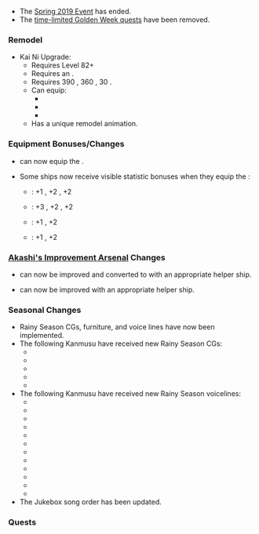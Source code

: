 {{Update|pagename={{{pagename|}}}
|banner = Wikia_2019_June_25th_Banner.png
|maintenance_start = June 25 2019 11:00:00
|maintenance_end = June 25 2019 20:30:00
|maintenance_end_expected = June 25 2019 20:30:00
}}
*The [[Spring 2019 Event]] has ended.
*The [[Thread:713267#Quests|time-limited Golden Week quests]] have been removed.

==={{ShipLink|Umikaze/Kai Ni}} Remodel===
{{SeasonalGallery|slideshow=true|Umikaze/Kai Ni}}
*Kai Ni Upgrade: {{ShipLink|Umikaze/Kai Ni}}
**Requires Level 82+
**Requires an {{EquipmentLink|Action Report}}.
**Requires 390 {{ammo}}, 360 {{steel}}, 30 {{devmat}}.
**Can equip:
***{{EquipmentLink|Fleet Command Facility}}
***{{EquipmentLink|Daihatsu Landing Craft|Daihatsu Landing Craft (Type 89 Medium Tank & Landing Force)|text=Daihatsus}}
***{{EquipmentLink|Special Type 2 Amphibious Tank|text=Tanks}}
**Has a unique remodel animation.

===Equipment Bonuses/Changes===
*{{ShipLink|Richelieu/Kai}} can now equip the {{EquipmentLink|Laté 298B}}.
*Some ships now receive visible statistic bonuses when they equip the {{EquipmentLink|Laté 298B}}:
**{{ShipLink|Richelieu/Kai}}: +1 {{Firepower}}, +2 {{Evasion}}, +2 {{LOS}}
**{{ShipLink|Commandant Teste}}: +3 {{Firepower}}, +2 {{Evasion}}, +2 {{LOS}}
**{{ShipLink|Mizuho}}: +1 {{Evasion}}, +2 {{LOS}}
**{{ShipLink|Kamoi}}: +1 {{Evasion}}, +2 {{LOS}}

===[[Akashi's Improvement Arsenal]] Changes===
*{{EquipmentLink|Type 97 Torpedo Bomber}} can now be improved and converted to {{EquipmentLink|Type 97 Torpedo Bomber (931 Air Group)}} with an appropriate helper ship.
*{{EquipmentLink|Type 97 Torpedo Bomber (931 Air Group)}} can now be improved with an appropriate helper ship.
{{{!}} class="mw-collapsible mw-collapsed wikitable" style="text-align: center; width:100%;"
! colspan="1" {{!}}{{new}} Akashi's Improvement Arsenal: Equipment Tables
{{!}}-
{{!}}{{ImprovementTableKai
|!new
|#
|Type 97 Torpedo Bomber
|Type 97 Torpedo Bomber (931 Air Group)
|custom_row_new_content = <h3>New Equipment</h3>
}}
{{!}}}
{{clear}}

===Seasonal Changes===
{{SeasonalGallery|slideshow=true|Amagiri/Rainy|Sado/Rainy|Hayanami/Rainy|Ooi/Rainy|Gambier Bay/Rainy}}
*Rainy Season CGs, furniture, and voice lines have now been implemented.
*The following Kanmusu have received new Rainy Season CGs:
**{{ShipLink|Amagiri}}
**{{ShipLink|Sado}}
**{{ShipLink|Hayanami}}
**{{ShipLink|Ooi}}
**{{ShipLink|Gambier Bay}}
*The following Kanmusu have received new Rainy Season voicelines:
**{{ShipLink|Gotland}}
**{{ShipLink|Nelson}}
**{{ShipLink|Maestrale}}
**{{ShipLink|Colorado}}
**{{ShipLink|Fletcher}}
**{{ShipLink|Giuseppe Garibaldi}}
**{{ShipLink|Shinyou}}
**{{ShipLink|Nisshin}}
**{{ShipLink|Minegumo}}
**{{ShipLink|Ooi}}
**{{ShipLink|Hayanami}}
**{{ShipLink|Hamanami}}
*The Jukebox song order has been updated.

===Quests===
{{QuestList|
{{Quest
|ID = B135
|Title_JP = 近海哨戒を実施せよ！
|Title_EN = Patrol the Coastal Waters!
|Requirements = Sortie a fleet with 1 [[CL|Light Cruiser]], 3 [[DD|Destroyers]]/[[DE|Coastal Defense Ships]], and up to 2 additional ships to Worlds [[1-2]], [[1-3]], [[2-1]], and [[2-2]]. Obtain a S-rank at each boss node. 
|Rewards_RSC = 300 / 300 / 0 / 0 
|Rewards_Items = {{EquipmentLink|text=true|image=30px|Action Report}} x1<br>'''then choice between'''<br>[[File:Development material.png|30px|link=Construction]] x3<br>'''or'''<br>[[File:Instant repair 2.png|30px|link=Tutorial:_FAQ#What_are_buckets.3F]] x3<br>'''or'''<br>{{EquipmentLink|text=true|image=30px|25mm Triple Autocannon Mount}} x2
|Note = Requires: ??
}}
{{Quest
|ID = B136
|Title_JP = 精鋭「二四駆逐隊」出撃せよ！
|Title_EN = Peerless "DesDiv 24", Sortie!
|Requirements = Sortie a fleet with {{ShipLink|Umikaze/Kai Ni}} as flagship, 2 of {{ShipLink|Yamakaze}}, {{ShipLink|Kawakaze}}, and {{ShipLink|Suzukaze}}, and up to 3 additional ships to Worlds [[2-3]], [[2-4]], [[5-1]], and [[5-3]]. Obtain a S-rank at each boss node.
|Rewards_RSC = 800 / 800 / 800 / 0 
|Rewards_Items = {{EquipmentLink|text=true|image=30px|12.7cm Twin Gun Mount Model C Kai 2}} x1<br>'''then choice between'''<br>{{EquipmentLink|text=true|image=30px|New Model Gun Mount Improvement Material}} x1<br>'''or'''<br>{{EquipmentLink|text=true|image=30px|Type 13 Air Radar}} x3<br>'''or'''<br>[[File:Furniture fairy.png|30px|link=Furniture]][[Furniture|Furniture Fairy]] x1
|Note = Requires: ??
}}
{{Quest
|ID = B137
|Title_JP = 精強！「第一航空戦隊」出撃せよ！
|Title_EN = Powerful "CarDiv 1", Sortie!
|Requirements = Sortie a fleet with {{ShipLink|Akagi/Kai Ni}} or {{ShipLink|Akagi/Kai Ni E}} as flagship, {{ShipLink|Kaga}} as second ship, and up to 4 additional ships to Worlds [[4-5]], [[5-2]], and [[6-5]]. Obtain a S-rank at the boss node of [[4-5]] and [[5-2]] once. Obtain a S-rank at the boss node of [[6-5]] twice.
|Rewards_RSC = 0 / 0 / 1000 / 1000 
|Rewards_Items = {{EquipmentLink|text=true|image=30px|Ryuusei Kai (CarDiv 1)}} x1<br>'''then choice between'''<br>[[File:Improvement Materials.png|30px|link=Akashi's_Improvement_Arsenal]] x5<br>'''or'''<br>{{EquipmentLink|text=true|image=30px|New Model Aerial Armament Material}} x1<br>'''or'''<br>{{EquipmentLink|text=true|image=30px|Skilled Crew Member}} x1
|Note = Requires: [[#C33|C33]], ??
}}
{{Quest
|ID = C33
|Title_JP = 航空戦隊演習(その壱)
|Title_EN = Aviation Squadron Exercises (Part 1)
|Requirements = Use a fleet with 3 [[CVL|Light Aircraft Carriers]]/[[CV|Standard Aircraft Carriers]]/[[CVB|Armored Aircraft Carriers]], 2 [[DD|Destroyers]], and up to 1 additional ship to obtain a S-rank in [[Exercises (PvP)|Exercises]] 3 times within the same day.
|Rewards_RSC = 0 / 300 / 0 / 300 
|Rewards_Items = '''Choice between'''<br>[[File:Development material.png|30px|link=Construction]] x3<br>'''or'''<br>[[File:Instant construction 2.png|30px|link=Construction]] x3<br>'''then choice between'''<br>{{EquipmentLink|text=true|image=30px|Type 97 Torpedo Bomber}} x3<br>'''or'''<br>{{EquipmentLink|text=true|image=30px|Underway Replenishment}} x2<br>'''or'''<br>{{EquipmentLink|text=true|image=30px|New Model Aerial Armament Material}} x1
|Note = Requires: ??
}}
{{Quest
|ID = C34
|Title_JP = 航空戦隊演習(その弐)
|Title_EN = Aviation Squadron Exercises (Part 2)
|Requirements = Use a fleet with 3 [[CVL|Light Aircraft Carriers]]/[[CV|Standard Aircraft Carriers]]/[[CVB|Armored Aircraft Carriers]], 2 [[DD|Destroyers]], and up to 1 additional ship to obtain a S-rank in [[Exercises (PvP)|Exercises]] 6 times within the same day.
|Rewards_RSC = 500 / 0 / 0 / 500 
|Rewards_Items = '''Choice between'''<br>{{EquipmentLink|text=true|image=30px|Type 13 Air Radar}} x2<br>'''or'''<br>[[File:Development material.png|30px|link=Construction]] x4<br>'''then choice between'''<br>{{EquipmentLink|text=true|image=30px|Saiun}}★+2 x1<br>'''or'''<br>{{EquipmentLink|text=true|image=30px|Tenzan}}★+2 x2<br>'''or'''<br>{{EquipmentLink|text=true|image=30px|Skilled Crew Member}} x1
|Note = Requires: [[#C33|C33]], ??
}}
{{Quest
|ID = D30
|Title_JP = 警備及び哨戒偵察を強化せよ！
|Title_EN = Reinforce our Defences as well as Scout Patrols!
|Requirements = Complete Expeditions 10, A2, and B1.
|Rewards_RSC = 500 / 0 / 0 / 0 
|Rewards_Items = '''Choice between'''<br>[[File:Food supply ship mamiya.png|30px|link=Fatigue]][[Glossary#Food_supply_ship_Mamiya|"Mamiya"]] x1<br>'''or'''<br>[[File:Furniture fairy.png|30px|link=Furniture]][[Furniture|Furniture Fairy]] x1<br>'''then choice between'''<br>[[File:Development material.png|30px|link=Construction]] x4<br>'''or'''<br>[[File:Improvement Materials.png|30px|link=Akashi's_Improvement_Arsenal]] x2<br>'''or'''<br>{{EquipmentLink|text=true|image=30px|7.7mm Machine Gun}} x2
|Note = Requires: ??
}}
{{Quest
|ID = D31
|Title_JP = 南方戦線遠征を実施せよ！
|Title_EN = Carry Out Expeditions to the Southern Front!
|Requirements = Complete Expeditions 35, 36, 37, 38, and 40.
|Rewards_RSC = 0 / 0 / 750 / 750 
|Rewards_Items = [[File:Food supply ship irako.png|30px|link=Fatigue]][[Fatigue#Food_Supply_Ship_.22Irako.22|"Irako"]] x2<br>'''then choice between'''<br>[[File:Instant repair 2.png|30px|link=Tutorial:_FAQ#What_are_buckets.3F]] x6<br>'''or'''<br>{{EquipmentLink|text=true|image=30px|Daihatsu Landing Craft}} x2<br>'''or'''<br>{{EquipmentLink|text=true|image=30px|12.7mm Single Machine Gun Mount}} x3
|Note = Requires: [[Quests#D23|D23]], [[#D30|D30]], ??
}}
{{Quest
|ID = F88
|Title_JP = 一航戦精鋭「流星改」隊の編成
|Title_EN = Formation of the CarDiv 1's Peerless "Ryuusei Kai" Squadron
|Requirements = Prepare 2800 Ammunition, 9000 Bauxite, and 2 {{EquipmentLink|Skilled Crew Member}} in your inventory. Have {{ShipLink|Akagi/Kai Ni}} or {{ShipLink|Akagi/Kai Ni E}} as secretary equipped with a [[File:Aircraft_Proficiency_Gold_Chevron.png]] {{EquipmentLink|Ryuusei Kai (CarDiv 1)}} in her first slot. Scrap 4 {{EquipmentLink|Ryuusei Kai}}, 1 {{EquipmentLink|Saiun}}, and 2 {{EquipmentLink|Type 97 Torpedo Bomber}}.
|Rewards_RSC = 0 / 0 / 0 / 0 
|Rewards_Items = {{EquipmentLink|text=true|image=30px|Ryuusei Kai (CarDiv 1/Skilled)}}
|Note = Requires: ??
}}
}}

{{Update/Footer|pagename={{{pagename|}}}
|teaser_1 = Teaser-2019-06-22-A.png
|teaser_2 = Teaser-2019-06-25-A.png
|teaser_3 = Teaser-2019-06-25-B.png
}}